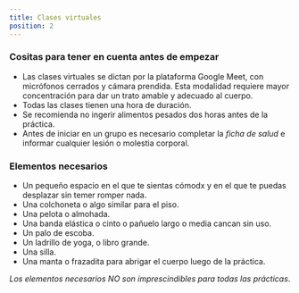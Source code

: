 ```yaml
---
title: Clases virtuales
position: 2
---
```


### Cositas para tener en cuenta antes de empezar

- Las clases virtuales se dictan por la plataforma Google Meet, con micrófonos cerrados y cámara prendida. Esta modalidad requiere mayor concentración para dar un trato amable y adecuado al cuerpo.
- Todas las clases tienen una hora de duración.
- Se recomienda no ingerir alimentos pesados dos horas antes de la práctica.
- Antes de iniciar en un grupo es necesario completar la _ficha de salud_ e informar cualquier lesión o molestia corporal.

### Elementos necesarios

- Un pequeño espacio en el que te sientas cómodx y en el que te puedas desplazar sin temer romper nada.
- Una colchoneta o algo similar para el piso.
- Una pelota o almohada.
- Una banda elástica o cinto o pañuelo largo o media cancan sin uso.
- Un palo de escoba.
- Un ladrillo de yoga, o libro grande.
- Una silla.
- Una manta o frazadita para abrigar el cuerpo luego de la práctica.

_Los elementos necesarios NO son imprescindibles para todas las prácticas_.
